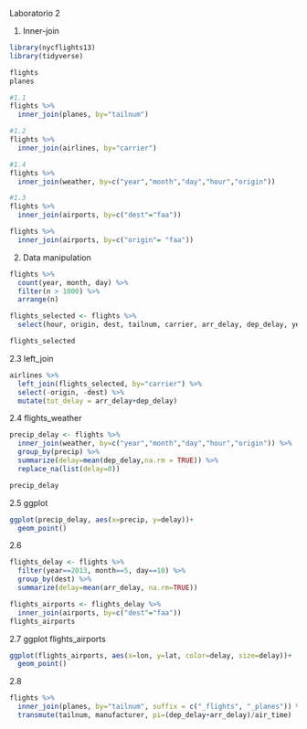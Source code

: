 Laboratorio 2

1. Inner-join

```{r}
library(nycflights13)
library(tidyverse)

flights
planes

#1.1
flights %>%
  inner_join(planes, by="tailnum")

#1.2
flights %>%
  inner_join(airlines, by="carrier")

#1.4
flights %>%
  inner_join(weather, by=c("year","month","day","hour","origin"))

#1.3
flights %>%
  inner_join(airports, by=c("dest"="faa"))

flights %>%
  inner_join(airports, by=c("origin"= "faa"))
```
2. Data manipulation

```{r}
flights %>%
  count(year, month, day) %>%
  filter(n > 1000) %>%
  arrange(n)
```
```{r}
flights_selected <- flights %>%
  select(hour, origin, dest, tailnum, carrier, arr_delay, dep_delay, year:day)

flights_selected  
```
2.3 left_join

```{r}
airlines %>%
  left_join(flights_selected, by="carrier") %>%
  select(-origin, -dest) %>%
  mutate(tot_delay = arr_delay+dep_delay)
```
2.4 flights_weather

```{r}
precip_delay <- flights %>%
  inner_join(weather, by=c("year","month","day","hour","origin")) %>%
  group_by(precip) %>%
  summarize(delay=mean(dep_delay,na.rm = TRUE)) %>%
  replace_na(list(delay=0))

precip_delay
```
2.5 ggplot

```{r}
ggplot(precip_delay, aes(x=precip, y=delay))+
  geom_point()
```
2.6

```{r}
flights_delay <- flights %>%
  filter(year==2013, month==5, day==10) %>%
  group_by(dest) %>%
  summarize(delay=mean(arr_delay, na.rm=TRUE))

flights_airports <- flights_delay %>%
  inner_join(airports, by=c("dest"="faa"))
flights_airports  
```
2.7 ggplot flights_airports

```{r}
ggplot(flights_airports, aes(x=lon, y=lat, color=delay, size=delay))+
  geom_point()
```
2.8

```{r}
flights %>%
  inner_join(planes, by="tailnum", suffix = c("_flights", "_planes")) %>%
  transmute(tailnum, manufacturer, pi=(dep_delay+arr_delay)/air_time)
  
```

